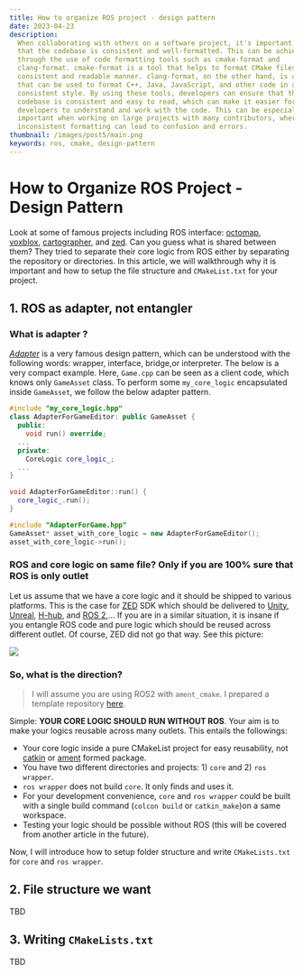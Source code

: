 ```yaml
---
title: How to organize ROS project - design pattern
date: 2023-04-23
description:
  When collaborating with others on a software project, it's important to ensure
  that the codebase is consistent and well-formatted. This can be achieved
  through the use of code formatting tools such as cmake-format and
  clang-format. cmake-format is a tool that helps to format CMake files in a
  consistent and readable manner. clang-format, on the other hand, is a tool
  that can be used to format C++, Java, JavaScript, and other code in a
  consistent style. By using these tools, developers can ensure that the
  codebase is consistent and easy to read, which can make it easier for other
  developers to understand and work with the code. This can be especially
  important when working on large projects with many contributors, where
  inconsistent formatting can lead to confusion and errors.
thumbnail: /images/post5/main.png
keywords: ros, cmake, design-pattern
---
```



# How to Organize ROS Project - Design Pattern

<Frontmatter />

Look at some of famous projects including ROS interface:
[octomap](https://github.com/OctoMap/octomap_ros),
[voxblox](https://github.com/ethz-asl/voxblox),
[cartographer](https://github.com/orgs/cartographer-project/repositories), and
[zed](https://github.com/stereolabs). Can you guess what is shared between them?
They tried to separate their core logic from ROS either by separating the
repository or directories. In this article, we will walkthrough why it is
important and how to setup the file structure and `CMakeList.txt` for your
project.

## 1. ROS as adapter, not entangler

### What is adapter ?

[_Adapter_](https://refactoring.guru/design-patterns/adapter) is a very famous
design pattern, which can be understood with the following words: wrapper,
interface, bridge,or interpreter. The below is a very compact example. Here,
`Game.cpp` can be seen as a client code, which knows only `GameAsset` class. To
perform some `my_core_logic` encapsulated inside `GameAsset`, we follow the
below adapter pattern.

```cpp filename="AdapterForGame.hpp"
#include "my_core_logic.hpp"
class AdapterForGameEditor: public GameAsset {
  public:
    void run() override;
  ...
  private:
    CoreLogic core_logic_;
  ...
}
```

```cpp filename="AdapterForGame.cpp"
void AdapterForGameEditor::run() {
  core_logic_.run();
}
```

```cpp filename="Game.cpp"
#include "AdapterForGame.hpp"
GameAsset* asset_with_core_logic = new AdapterForGameEditor();
asset_with_core_logic->run();
```

### ROS and core logic on same file? Only if you are 100% sure that ROS is only outlet

Let us assume that we have a core logic and it should be shipped to various
platforms. This is the case for [ZED](https://github.com/stereolabs) SDK which
should be delivered to [Unity](https://github.com/stereolabs/zed-unity),
[Unreal](https://github.com/stereolabs/zed-UE5),
[H-hub](https://github.com/stereolabs/zed-hub-examples), and
[ROS 2](https://github.com/stereolabs/zed-ros2-wrapper),... If you are in a
similar situation, it is insane if you entangle ROS code and pure logic which
should be reused across different outlet. Of course, ZED did not go that way.
See this picture:

<Image
  src="/images/post5/adapter.png"
  width={1000}
  height={1000}
  className="my-3"
/>

### So, what is the direction?

> I will assume you are using ROS2 with `ament_cmake`. I prepared a template
> repository [here](https://github.com/icsl-Jeon/simple-ros2-package).

Simple: **YOUR CORE LOGIC SHOULD RUN WITHOUT ROS**. Your aim is to make your
logics reusable across many outlets. This entails the followings:

- Your core logic inside a pure CMakeList project for easy reusability, not
  [catkin](https://wiki.ros.org/catkin) or
  [ament](https://design.ros2.org/articles/ament.html) formed package.
- You have two different directories and projects: 1) `core` and 2)
  `ros wrapper`.
- `ros wrapper` does not build `core`. It only finds and uses it.
- For your development convenience, `core` and `ros wrapper` could be built with
  a single build command (`colcon build` or `catkin_make`)on a same workspace.
- Testing your logic should be possible without ROS (this will be covered from
  another article in the future).

Now, I will introduce how to setup folder structure and write `CMakeLists.txt`
for `core` and `ros wrapper`.

## 2. File structure we want

TBD

## 3. Writing `CMakeLists.txt`

TBD
